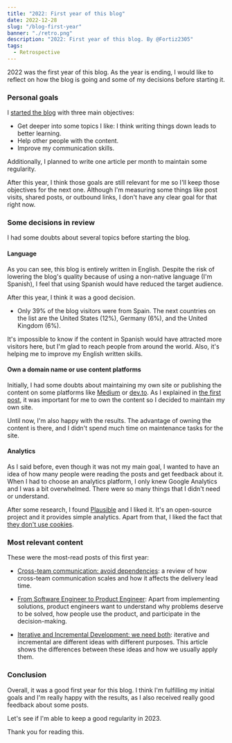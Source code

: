 ```yaml
---
title: "2022: First year of this blog"
date: 2022-12-28
slug: "/blog-first-year"
banner: "./retro.png"
description: "2022: First year of this blog. By @Fortiz2305"
tags:
  - Retrospective
---
```


2022 was the first year of this blog. As the year is ending, I would like to reflect on how the blog is going and some of my decisions before starting it.


### Personal goals

I [started the blog](https://twitter.com/Fortiz2305/status/1463589404203696142) with three main objectives:

* Get deeper into some topics I like: I think writing things down leads to better learning.
* Help other people with the content.
* Improve my communication skills.

Additionally, I planned to write one article per month to maintain some regularity.

After this year, I think those goals are still relevant for me so I'll keep those objectives for the next one. Although I'm measuring some things like post visits, shared posts, or outbound links, I don't have any clear goal for that right now.


### Some decisions in review

I had some doubts about several topics before starting the blog.

#### Language

As you can see, this blog is entirely written in English. Despite the risk of lowering the blog's quality because of using a non-native language (I'm Spanish), I feel that using Spanish would have reduced the target audience.

After this year, I think it was a good decision.

* Only 39% of the blog visitors were from Spain. The next countries on the list are the United States (12%), Germany (6%), and the United Kingdom (6%).

It's impossible to know if the content in Spanish would have attracted more visitors here, but I'm glad to reach people from around the world. Also, it's helping me to improve my English written skills.


#### Own a domain name or use content platforms

Initially, I had some doubts about maintaining my own site or publishing the content on some platforms like [Medium](https://medium.com/) or [dev.to](https://dev.to/). As I explained in [the first post](https://productdeveloper.net/how-i-created-my-blog/), it was important for me to own the content so I decided to maintain my own site.

Until now, I'm also happy with the results. The advantage of owning the content is there, and I didn't spend much time on maintenance tasks for the site.


#### Analytics

As I said before, even though it was not my main goal, I wanted to have an idea of how many people were reading the posts and get feedback about it. When I had to choose an analytics platform, I only knew Google Analytics and I was a bit overwhelmed. There were so many things that I didn't need or understand.

After some research, I found [Plausible](https://plausible.io/) and I liked it. It's an open-source project and it provides simple analytics. Apart from that, I liked the fact that [they don't use cookies](https://plausible.io/privacy-focused-web-analytics).


### Most relevant content

These were the most-read posts of this first year:

* [Cross-team communication: avoid dependencies](https://productdeveloper.net/cross-team-communication-avoid-dependencies/): a review of how cross-team communication scales and how it affects the delivery lead time.

* [From Software Engineer to Product Engineer](https://productdeveloper.net/from-software-engineer-to-product-engineer/): Apart from implementing solutions, product engineers want to understand why problems deserve to be solved, how people use the product, and participate in the decision-making.

* [Iterative and Incremental Development: we need both](https://productdeveloper.net/iterative-incremental-development/): iterative and incremental are different ideas with different purposes. This article shows the differences between these ideas and how we usually apply them.


### Conclusion

Overall, it was a good first year for this blog. I think I'm fulfilling my initial goals and I'm really happy with the results, as I also received really good feedback about some posts.

Let's see if I'm able to keep a good regularity in 2023.

Thank you for reading this.
